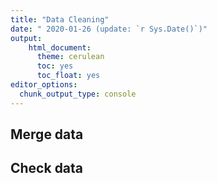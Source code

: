 ```yaml
---
title: "Data Cleaning"
date: " 2020-01-26 (update: `r Sys.Date()`)"
output:
    html_document:
      theme: cerulean
      toc: yes
      toc_float: yes
editor_options:
  chunk_output_type: console
---
```


## Merge data

## Check data
